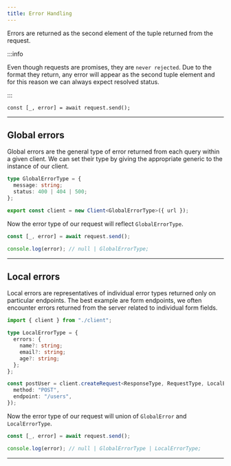 ```yaml
---
title: Error Handling
---
```


Errors are returned as the second element of the tuple returned from the request.

:::info

Even though requests are promises, they are `never rejected`. Due to the format they return, any error will appear as
the second tuple element and for this reason we can always expect resolved status.

:::

```tsx
const [_, error] = await request.send();
```

---

## Global errors

Global errors are the general type of error returned from each query within a given client. We can set their type by
giving the appropriate generic to the instance of our client.

```ts
type GlobalErrorType = {
  message: string;
  status: 400 | 404 | 500;
};

export const client = new Client<GlobalErrorType>({ url });
```

Now the error type of our request will reflect `GlobalErrorType`.

```ts
const [_, error] = await request.send();

console.log(error); // null | GlobalErrorType;
```

---

## Local errors

Local errors are representatives of individual error types returned only on particular endpoints. The best example are
form endpoints, we often encounter errors returned from the server related to individual form fields.

```ts
import { client } from "./client";

type LocalErrorType = {
  errors: {
    name?: string;
    email?: string;
    age?: string;
  };
};

const postUser = client.createRequest<ResponseType, RequestType, LocalErrorType>()({
  method: "POST",
  endpoint: "/users",
});
```

Now the error type of our request will union of `GlobalError` and `LocalErrorType`.

```ts
const [_, error] = await request.send();

console.log(error); // null | GlobalErrorType | LocalErrorType;
```

---
